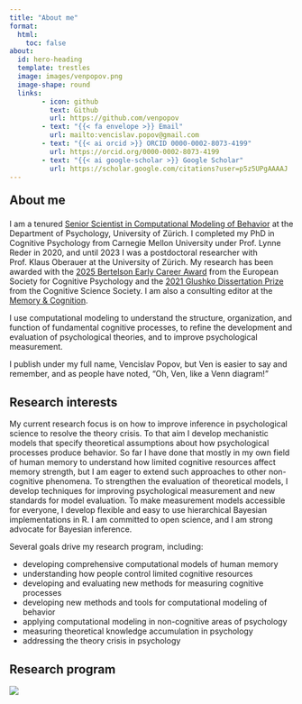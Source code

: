 ---
title: "About me"
format: 
  html:
    toc: false
about:
  id: hero-heading
  template: trestles
  image: images/venpopov.png
  image-shape: round
  links:
        - icon: github
          text: Github
          url: https://github.com/venpopov
        - text: "{{< fa envelope >}} Email"
          url: mailto:vencislav.popov@gmail.com
        - text: "{{< ai orcid >}} ORCID 0000-0002-8073-4199"
          url: https://orcid.org/0000-0002-8073-4199
        - text: "{{< ai google-scholar >}} Google Scholar"
          url: https://scholar.google.com/citations?user=p5z5UPgAAAAJ
---

::: {#hero-heading}
<h2 style="margin-top: 0;">

About me

</h2>

I am a tenured [Senior Scientist in Computational Modeling of Behavior](https://www.psychology.uzh.ch/en/areas/nec/compmod/popov.html) at the Department of Psychology, University of Zürich. I completed my PhD in Cognitive Psychology from Carnegie Mellon University under Prof. Lynne Reder in 2020, and until 2023 I was a postdoctoral researcher with Prof. Klaus Oberauer at the University of Zürich. My research has been awarded with the [2025 Bertelson Early Career Award](https://www.escop.eu/awards-en-funding/past-award-recipients/bertelson-award) from the European Society for Cognitive Psychology and the [2021 Glushko Dissertation Prize](https://cognitivesciencesociety.org/glushko-dissertation-prize/) from the Cognitive Science Society. I am also a consulting editor at the [Memory & Cognition](https://link.springer.com/journal/13421/editors).

I use computational modeling to understand the structure, organization, and function of fundamental cognitive processes, to refine the development and evaluation of psychological theories, and to improve psychological measurement.

I publish under my full name, Vencislav Popov, but Ven is easier to say and remember, and as people have noted, “Oh, Ven, like a Venn diagram!”

## Research interests

My current research focus is on how to improve inference in psychological science to resolve the theory crisis. To that aim I develop mechanistic models that specify theoretical assumptions about how psychological processes produce behavior. So far I have done that mostly in my own field of human memory to understand how limited cognitive resources affect memory strength, but I am eager to extend such approaches to other non-cognitive phenomena. To strengthen the evaluation of theoretical models, I develop techniques for improving psychological measurement and new standards for model evaluation. To make measurement models accessible for everyone, I develop flexible and easy to use hierarchical Bayesian implementations in R. I am committed to open science, and I am strong advocate for Bayesian inference.

Several goals drive my research program, including:

-   developing comprehensive computational models of human memory
-   understanding how people control limited cognitive resources
-   developing and evaluating new methods for measuring cognitive processes
-   developing new methods and tools for computational modeling of behavior
-   applying computational modeling in non-cognitive areas of psychology
-   measuring theoretical knowledge accumulation in psychology
-   addressing the theory crisis in psychology
:::

## Research program

![](images/research_breath.svg){fig-align="center"}